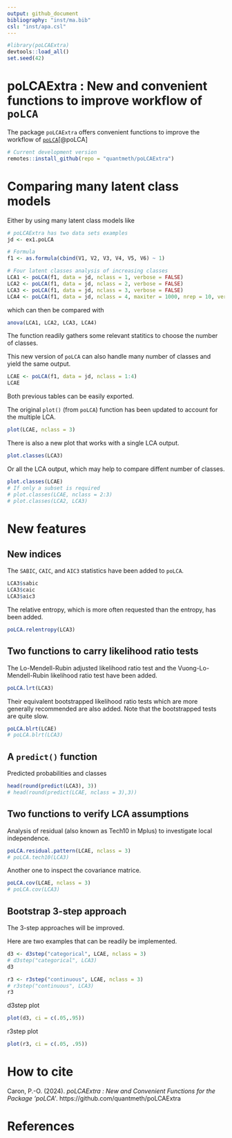 ```yaml
---
output: github_document
bibliography: "inst/ma.bib"
csl: "inst/apa.csl"
---
```


```r
#library(poLCAExtra)
devtools::load_all()
set.seed(42)
```

# poLCAExtra : New and convenient functions to improve workflow of `poLCA`

The package `poLCAExtra` offers convenient functions to improve the workflow of [`poLCA`](https://github.com/dlinzer/poLCA)[@poLCA]

```r
# Current development version
remotes::install_github(repo = "quantmeth/poLCAExtra")
```

# Comparing many latent class models

Either by using many latent class models like

```r
# poLCAExtra has two data sets examples
jd <- ex1.poLCA

# Formula
f1 <- as.formula(cbind(V1, V2, V3, V4, V5, V6) ~ 1)

# Four latent classes analysis of increasing classes
LCA1 <- poLCA(f1, data = jd, nclass = 1, verbose = FALSE) 
LCA2 <- poLCA(f1, data = jd, nclass = 2, verbose = FALSE)
LCA3 <- poLCA(f1, data = jd, nclass = 3, verbose = FALSE)
LCA4 <- poLCA(f1, data = jd, nclass = 4, maxiter = 1000, nrep = 10, verbose = FALSE)
```

which can then be compared with

```r
anova(LCA1, LCA2, LCA3, LCA4)
```

The function readily gathers some relevant statitics to choose the number of classes.

This new version of `poLCA` can also handle many number of classes and yield the same output.

```r
LCAE <- poLCA(f1, data = jd, nclass = 1:4)
LCAE
```

Both previous tables can be easily exported.

The original `plot()` (from `poLCA`) function has been updated to account for the multiple LCA.

```r
plot(LCAE, nclass = 3)
```

There is also a new plot that works with a single LCA output.

```r
plot.classes(LCA3)
```

Or all the LCA output, which may help to compare diffent number of classes.

```r
plot.classes(LCAE)
# If only a subset is required
# plot.classes(LCAE, nclass = 2:3)
# plot.classes(LCA2, LCA3)
```

# New features

## New indices

The `SABIC`, `CAIC`, and `AIC3` statistics have been added to `poLCA`.

```r
LCA3$sabic
LCA3$caic
LCA3$aic3
```

The relative entropy, which is more often requested than the entropy, has been added.

```r
poLCA.relentropy(LCA3)
```
## Two functions to carry likelihood ratio tests

The Lo-Mendell-Rubin adjusted likelihood ratio test and the Vuong-Lo-Mendell-Rubin  likelihood ratio test have been added.

```r
poLCA.lrt(LCA3)
```

Their equivalent bootstrapped likelihood ratio tests which are more generally recommended are also added. Note that the bootstrapped tests are quite slow.

```r
poLCA.blrt(LCAE)
# poLCA.blrt(LCA3)
```



## A `predict()` function

Predicted probabilities and classes

```r
head(round(predict(LCA3), 3))
# head(round(predict(LCAE, nclass = 3),3))
```

## Two functions to verify LCA assumptions

Analysis of residual (also known as Tech10 in Mplus) to investigate local independence.

```r
poLCA.residual.pattern(LCAE, nclass = 3)
# poLCA.tech10(LCA3)
```

Another one to inspect the covariance matrice.

```r
poLCA.cov(LCAE, nclass = 3)
# poLCA.cov(LCA3)
```

## Bootstrap 3-step approach

The 3-step approaches will be improved.

Here are two examples that can be readily be implemented.

```r
d3 <- d3step("categorical", LCAE, nclass = 3)
# d3step("categorical", LCA3)
d3

r3 <- r3step("continuous", LCAE, nclass = 3)
# r3step("continuous", LCA3)
r3
```

d3step plot

```r
plot(d3, ci = c(.05,.95))
```
r3step plot

```r
plot(r3, ci = c(.05, .95))
```

# How to cite

Caron, P.-O. (2024). *poLCAExtra : New and Convenient Functions for the Package 'poLCA'*. https://github.com/quantmeth/poLCAExtra

# References
